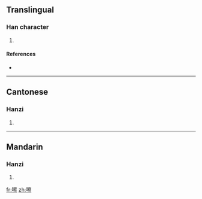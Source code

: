 ==Translingual==

===Han character===
{{Han char|rn=30|rad=口|as=14|sn=17|four=6309<sub>1</sub>|canj=口十月火 (RJBF), X口十月火 (XRJBF)}}

# {{defn|Han|sort=口14}}

====References====
* {{Han ref|kx=0212.191|hdz=10697.150|uh=5693|ud=22163|bh=ECC0|bd=60608}}

----

==Cantonese==

===Hanzi===
{{yue-hanzi|jyut=|y=[[chaat3]]}}

# {{defn|Cantonese|sort=口14}}

----

==Mandarin==

===Hanzi===
{{cmn-hanzi|pin=[[cā]] ([[ca1]])|wg=[[ts'a1|ts'a<sup>1</sup>]]}}

# {{defn|Mandarin|sort=口14}}

[[fr:嚓]]
[[zh:嚓]]